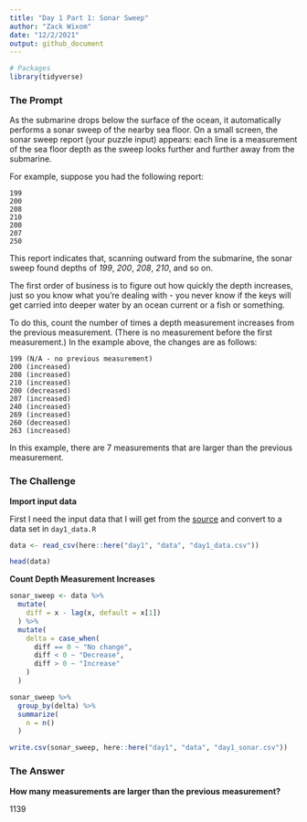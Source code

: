 ```yaml
---
title: "Day 1 Part 1: Sonar Sweep"
author: "Zack Wixom"
date: "12/2/2021"
output: github_document
---
```


```r
# Packages
library(tidyverse)

```

### The Prompt

As the submarine drops below the surface of the ocean, it automatically performs a sonar sweep of the nearby sea floor. On a small screen, the sonar sweep report (your puzzle input) appears: each line is a measurement of the sea floor depth as the sweep looks further and further away from the submarine.

For example, suppose you had the following report:

```
199
200 
208
210
200
207
250
```

This report indicates that, scanning outward from the submarine, the sonar sweep found depths of *199*, *200*, *208*, *210*, and so on.

The first order of business is to figure out how quickly the depth increases, just so you know what you're dealing with - you never know if the keys will get carried into deeper water by an ocean current or a fish or something.

To do this, count the number of times a depth measurement increases from the previous measurement. (There is no measurement before the first measurement.) In the example above, the changes are as follows:

```
199 (N/A - no previous measurement)
200 (increased)
208 (increased)
210 (increased)
200 (decreased)
207 (increased)
240 (increased)
269 (increased)
260 (decreased)
263 (increased)
```

In this example, there are 7 measurements that are larger than the previous measurement.

### The Challenge

**Import input data**

First I need the input data that I will get from the [source](https://adventofcode.com/2021/day/1/input) and convert to a data set in `day1_data.R`

```r
data <- read_csv(here::here("day1", "data", "day1_data.csv"))

head(data)

```

**Count Depth Measurement Increases**

```r
sonar_sweep <- data %>% 
  mutate(
    diff = x - lag(x, default = x[1])
  ) %>% 
  mutate(
    delta = case_when(
      diff == 0 ~ "No change",
      diff < 0 ~ "Decrease",
      diff > 0 ~ "Increase"
    )
  )

sonar_sweep %>% 
  group_by(delta) %>% 
  summarize(
    n = n()
  )

write.csv(sonar_sweep, here::here("day1", "data", "day1_sonar.csv"))
```


### The Answer

**How many measurements are larger than the previous measurement?**

1139


